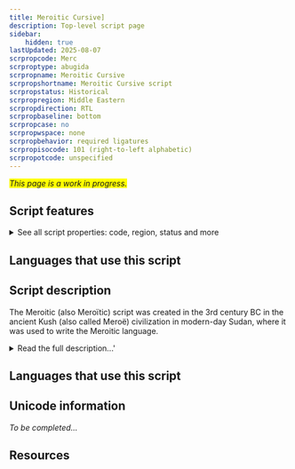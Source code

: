 ```yaml
---
title: Meroitic Cursive]
description: Top-level script page
sidebar:
    hidden: true
lastUpdated: 2025-08-07
scrpropcode: Merc
scrproptype: abugida
scrpropname: Meroitic Cursive
scrpropshortname: Meroitic Cursive script
scrpropstatus: Historical
scrpropregion: Middle Eastern
scrpropdirection: RTL
scrpropbaseline: bottom
scrpropcase: no
scrpropwspace: none
scrpropbehavior: required ligatures
scrpropisocode: 101 (right-to-left alphabetic)
scrpropotcode: unspecified
---
```


<span style='background-color:yellow'>_This page is a work in progress._</span>


## Script features

<details>
<summary> See all script properties: code, region, status and more</summary>
<ScriptInfo />
</details>

## Languages that use this script

<WsList script='Merc' wsMax='5' />

## Script description

The Meroitic (also Meroïtic) script was created in the 3rd century BC in the ancient Kush (also called Meroë) civilization in modern-day Sudan, where it was used to write the Meroitic language.

<details><summary>Read the full description...'</summary>_Not yet available._</details>

## Languages that use this script

<WsList script='Merc' wsMax='5' />

## Unicode information

_To be completed..._

## Resources

<ScriptResources detailSummary='seemore' />

